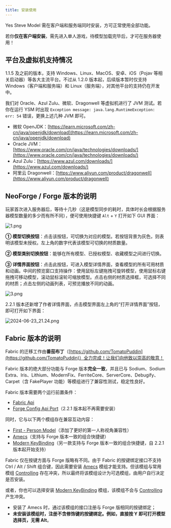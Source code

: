 ```yaml
---
title: 安装使用
---
```



Yes Steve Model 需在客户端和服务端同时安装，方可正常使用全部功能。

若你**仅在客户端安装**，需先进入单人游戏，待模型加载完毕后，才可在服务器使用！

## 平台及虚拟机支持情况

1.1.5 及之前的版本，支持 Windows、Linux、MacOS、安卓、iOS（Pojav 等相关启动器）等各大主流平台。不过从 1.2.0 版本起，后续版本暂时仅支持 Windows（客户端和服务端）和 Linux（服务端），对其他平台的支持仍在开发中。

我们对 Oracle、Azul Zulu、微软、Dragonwell 等虚拟机进行了 JVM 测试。若你在运行 YSM 时出现 `Exception message: java.lang.RuntimeException: err: 54` 错误，更换上述几种 JVM 即可。

- 微软 OpenJDK<Badge type="tip" text="推荐" />：[https://learn.microsoft.com/zh-cn/java/openjdk/download](https://learn.microsoft.com/zh-cn/java/openjdk/download)
- Oracle JVM：[https://www.oracle.com/cn/java/technologies/downloads/](https://www.oracle.com/cn/java/technologies/downloads/)
- Azul Zulu：[https://www.azul.com/downloads/](https://www.azul.com/downloads/)
- 阿里云 Dragonwell：[https://www.aliyun.com/product/dragonwell](https://www.aliyun.com/product/dragonwell)

## NeoForge / Forge 版本的说明

玩家首次进入服务器后，等待十几秒（这是模型同步的耗时，具体时长会根据服务器模型数量的多少而有所不同），便可使用快捷键 `Alt` + `Y` 打开如下 GUI 界面：

![1.png](/images/Ya7DMmKToSneN6L.png)

**① 模型切换按钮**：点击该按钮，可切换为对应的模型。若按钮背景为灰色，则表明该模型未授权。左上角的数字代表该模型可切换的材质数量。

**② 模型类别切换按钮**：能够在所有模型、已授权模型、收藏模型之间进行切换。

**③ 详情界面按钮**：点击此按钮，可进入模型详情界面，查看模型的所有可用材质和动画。中间的预览窗口支持操作：使用鼠标左键拖拽可旋转模型，使用鼠标右键拖拽可移动模型，滚动鼠标滚轮可缩放模型。点击右侧的材质选择框，可选择不同的材质；点击左侧的动画列表，可预览播放不同的动画。

![3.png](/images/UxtCNy9wEg1XjSI.png)

2.2.1 版本还新增了作者详情界面，点击模型界面左上角的“打开详情界面”按钮，即可打开如下界面：

![2024-06-23_21.24.png](/images/5ePDTnrBchwyzq8.png)

## Fabric 版本的说明

<Aside type="tip">

Fabric 的迁移工作由**番茄布丁**（[https://github.com/TomatoPuddin](https://github.com/TomatoPuddin)）全力完成！让我们向他致以崇高的敬意！

</Aside>

Fabric 版本的绝大部分功能与 Forge 版本**完全一致**，并且已与 Sodium、Sodium Extra、Iris、Lithium、ModernFix、FerriteCore、ServerCore、Debugify、Carpet（含 FakePlayer 功能）等模组进行了兼容性测试，稳定性良好。

Fabric 版本需要两个运行前置条件：

- [Fabric Api](https://www.mcmod.cn/class/3124.html)
- [Forge Config Api Port](https://www.mcmod.cn/class/5510.html)（2.2.1 版本起不再需要安装）

同时，它与以下两个模组存在兼容互动内容：

- [First - Person Model](https://www.mcmod.cn/class/4391.html)（添加了更好的第一人称视角兼容性）
- [Amecs](https://www.mcmod.cn/class/2003.html)（支持与 Forge 版本一致的组合快捷键）
- [Modern KeyBinding](https://www.curseforge.com/minecraft/mc-mods/modern-keybinding-fabric)（另一款支持与 Forge 版本一致的组合快捷键，自 2.2.1 版本起开始支持）

Fabric 仅在按键方面与 Forge 版略有不同。由于 Fabric 的按键绑定接口不支持 Ctrl / Alt / Shift 组合键，因此需要安装 [Amecs](https://www.mcmod.cn/class/2003.html) 模组才能支持。但该模组与常用模组 [Controlling](https://www.mcmod.cn/class/1191.html) 存在冲突，所以最终将该模组设计为可选模组，由用户自行决定是否安装。

或者，你也可以选择安装 [Modern KeyBinding](https://www.curseforge.com/minecraft/mc-mods/modern-keybinding-fabric) 模组，该模组不会与 [Controlling](https://www.mcmod.cn/class/1191.html) 产生冲突。

- 安装了 Amecs 时，通过该模组的接口注册与 Forge 版相同的按键绑定；
- **未安装该模组时，注册不含修饰键的按键绑定。例如，直接按 Y 即可打开模型选择页，无需 Alt**。
